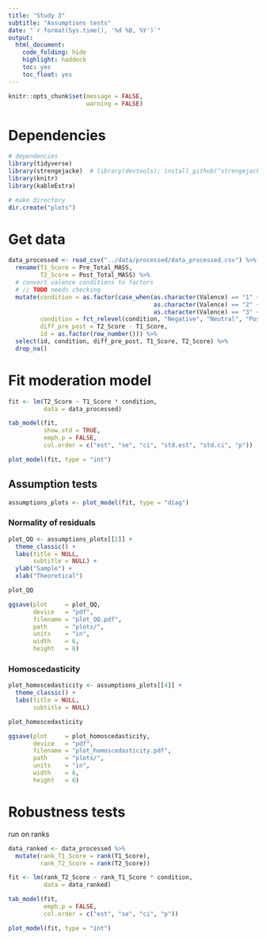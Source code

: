 ```yaml
---
title: "Study 3"
subtitle: "Assumptions tests"
date: "`r format(Sys.time(), '%d %B, %Y')`"
output:
  html_document:
    code_folding: hide
    highlight: haddock
    toc: yes
    toc_float: yes
---
```


```r

knitr::opts_chunk$set(message = FALSE, 
                      warning = FALSE)

```

# Dependencies 

```r

# dependencies
library(tidyverse)
library(strengejacke)  # library(devtools); install_github("strengejacke/strengejacke")
library(knitr)
library(kableExtra)

# make directory
dir.create("plots")

```

# Get data

```r

data_processed <- read_csv("../data/processed/data_processed.csv") %>%
  rename(T1_Score = Pre_Total_MASS,
         T2_Score = Post_Total_MASS) %>%
  # convert valence conditions to factors
  # // TODO needs checking
  mutate(condition = as.factor(case_when(as.character(Valence) == "1" ~ "Positive",
                                         as.character(Valence) == "2" ~ "Neutral",
                                         as.character(Valence) == "3" ~ "Negative")),
         condition = fct_relevel(condition, "Negative", "Neutral", "Positive"),
         diff_pre_post = T2_Score - T1_Score,
         id = as.factor(row_number())) %>%
  select(id, condition, diff_pre_post, T1_Score, T2_Score) %>%
  drop_na()

```

# Fit moderation model

```r

fit <- lm(T2_Score ~ T1_Score * condition,
          data = data_processed)

tab_model(fit, 
          show.std = TRUE,
          emph.p = FALSE,
          col.order = c("est", "se", "ci", "std.est", "std.ci", "p"))

plot_model(fit, type = "int")

```

## Assumption tests

```r

assumptions_plots <- plot_model(fit, type = "diag") 

```

### Normality of residuals

```r

plot_QQ <- assumptions_plots[[2]] +
  theme_classic() + 
  labs(title = NULL,
       subtitle = NULL) +
  ylab("Sample") +
  xlab("Theoretical")

plot_QQ

ggsave(plot     = plot_QQ,
       device   = "pdf",
       filename = "plot_QQ.pdf",
       path     = "plots/",
       units    = "in",
       width    = 6,
       height   = 6)

```

### Homoscedasticity

```r

plot_homoscedasticity <- assumptions_plots[[4]] +
  theme_classic() + 
  labs(title = NULL,
       subtitle = NULL)

plot_homoscedasticity

ggsave(plot     = plot_homoscedasticity,
       device   = "pdf",
       filename = "plot_homoscedasticity.pdf",
       path     = "plots/",
       units    = "in",
       width    = 6,
       height   = 6)

```

# Robustness tests

run on ranks

```r

data_ranked <- data_processed %>%
  mutate(rank_T1_Score = rank(T1_Score),
         rank_T2_Score = rank(T2_Score)) 

fit <- lm(rank_T2_Score ~ rank_T1_Score * condition,
          data = data_ranked)

tab_model(fit,
          emph.p = FALSE,
          col.order = c("est", "se", "ci", "p"))

plot_model(fit, type = "int")

```
